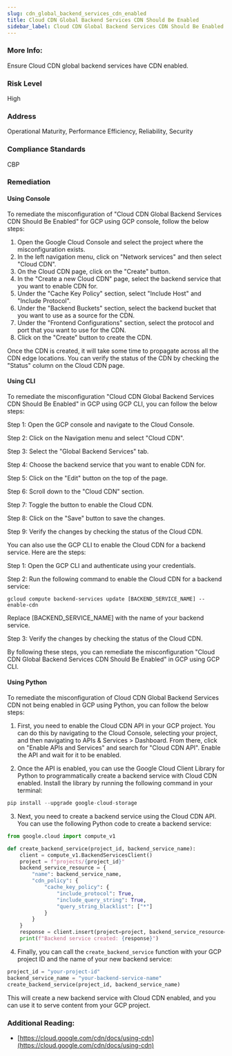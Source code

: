 ```yaml
---
slug: cdn_global_backend_services_cdn_enabled
title: Cloud CDN Global Backend Services CDN Should Be Enabled
sidebar_label: Cloud CDN Global Backend Services CDN Should Be Enabled
---
```


### More Info:

Ensure Cloud CDN global backend services have CDN enabled.

### Risk Level

High

### Address

Operational Maturity, Performance Efficiency, Reliability, Security

### Compliance Standards

CBP

### Remediation

#### Using Console

To remediate the misconfiguration of "Cloud CDN Global Backend Services CDN Should Be Enabled" for GCP using GCP console, follow the below steps:

1. Open the Google Cloud Console and select the project where the misconfiguration exists.
2. In the left navigation menu, click on "Network services" and then select "Cloud CDN".
3. On the Cloud CDN page, click on the "Create" button.
4. In the "Create a new Cloud CDN" page, select the backend service that you want to enable CDN for.
5. Under the "Cache Key Policy" section, select "Include Host" and "Include Protocol".
6. Under the "Backend Buckets" section, select the backend bucket that you want to use as a source for the CDN.
7. Under the "Frontend Configurations" section, select the protocol and port that you want to use for the CDN.
8. Click on the "Create" button to create the CDN.

Once the CDN is created, it will take some time to propagate across all the CDN edge locations. You can verify the status of the CDN by checking the "Status" column on the Cloud CDN page.

#### Using CLI

To remediate the misconfiguration "Cloud CDN Global Backend Services CDN Should Be Enabled" in GCP using GCP CLI, you can follow the below steps:

Step 1: Open the GCP console and navigate to the Cloud Console.

Step 2: Click on the Navigation menu and select "Cloud CDN".

Step 3: Select the "Global Backend Services" tab.

Step 4: Choose the backend service that you want to enable CDN for.

Step 5: Click on the "Edit" button on the top of the page.

Step 6: Scroll down to the "Cloud CDN" section.

Step 7: Toggle the button to enable the Cloud CDN.

Step 8: Click on the "Save" button to save the changes.

Step 9: Verify the changes by checking the status of the Cloud CDN.

You can also use the GCP CLI to enable the Cloud CDN for a backend service. Here are the steps:

Step 1: Open the GCP CLI and authenticate using your credentials.

Step 2: Run the following command to enable the Cloud CDN for a backend service:

```
gcloud compute backend-services update [BACKEND_SERVICE_NAME] --enable-cdn
```

Replace [BACKEND_SERVICE_NAME] with the name of your backend service.

Step 3: Verify the changes by checking the status of the Cloud CDN.

By following these steps, you can remediate the misconfiguration "Cloud CDN Global Backend Services CDN Should Be Enabled" in GCP using GCP CLI.

#### Using Python

To remediate the misconfiguration of Cloud CDN Global Backend Services CDN not being enabled in GCP using Python, you can follow the below steps:

1. First, you need to enable the Cloud CDN API in your GCP project. You can do this by navigating to the Cloud Console, selecting your project, and then navigating to APIs & Services > Dashboard. From there, click on "Enable APIs and Services" and search for "Cloud CDN API". Enable the API and wait for it to be enabled.

2. Once the API is enabled, you can use the Google Cloud Client Library for Python to programmatically create a backend service with Cloud CDN enabled. Install the library by running the following command in your terminal:

```python
pip install --upgrade google-cloud-storage
```

3. Next, you need to create a backend service using the Cloud CDN API. You can use the following Python code to create a backend service:

```python
from google.cloud import compute_v1

def create_backend_service(project_id, backend_service_name):
    client = compute_v1.BackendServicesClient()
    project = f"projects/{project_id}"
    backend_service_resource = {
        "name": backend_service_name,
        "cdn_policy": {
            "cache_key_policy": {
                "include_protocol": True,
                "include_query_string": True,
                "query_string_blacklist": ["*"]
            }
        }
    }
    response = client.insert(project=project, backend_service_resource=backend_service_resource)
    print(f"Backend service created: {response}")
```

4. Finally, you can call the `create_backend_service` function with your GCP project ID and the name of your new backend service:

```python
project_id = "your-project-id"
backend_service_name = "your-backend-service-name"
create_backend_service(project_id, backend_service_name)
```

This will create a new backend service with Cloud CDN enabled, and you can use it to serve content from your GCP project.


### Additional Reading:

- [https://cloud.google.com/cdn/docs/using-cdn](https://cloud.google.com/cdn/docs/using-cdn) 

